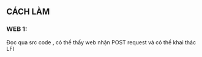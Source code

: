 ## CÁCH LÀM

### WEB 1:

Đọc qua src code , có thể thấy web nhận POST request và có thể khai thác LFI